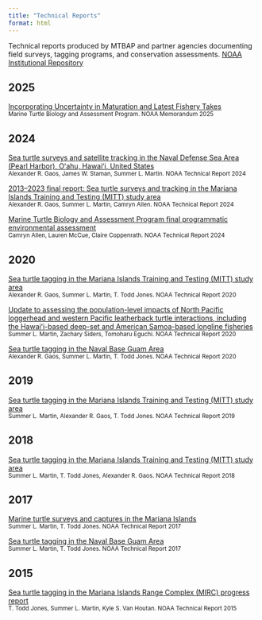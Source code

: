 ```yaml
---
title: "Technical Reports"
format: html
---
```


Technical reports produced by MTBAP and partner agencies documenting field surveys, tagging programs, and conservation assessments. [NOAA Institutional Repository](https://repository.library.noaa.gov/)

## 2025
::: {.grid}

::: {.card}
[Incorporating Uncertainty in Maturation and Latest Fishery Takes](/content/forms/noaamemorandum.pdf){target="_blank" rel="noopener"}  
<small>Marine Turtle Biology and Assessment Program. NOAA Memorandum 2025</small>
:::

:::

## 2024
::: {.grid}

::: {.card}
[Sea turtle surveys and satellite tracking in the Naval Defense Sea Area (Pearl Harbor), Oʻahu, Hawaiʻi, United States](https://repository.library.noaa.gov/view/noaa/66118)  
<small>Alexander R. Gaos, James W. Staman, Summer L. Martin. NOAA Technical Report 2024</small>
:::

::: {.card}
[2013–2023 final report: Sea turtle surveys and tracking in the Mariana Islands Training and Testing (MITT) study area](https://repository.library.noaa.gov/view/noaa/61493)  
<small>Alexander R. Gaos, Summer L. Martin, Camryn Allen. NOAA Technical Report 2024</small>
:::

::: {.card}
[Marine Turtle Biology and Assessment Program final programmatic environmental assessment](https://repository.library.noaa.gov/view/noaa/60796)  
<small>Camryn Allen, Lauren McCue, Claire Coppenrath. NOAA Technical Report 2024</small>
:::

:::

## 2020
::: {.grid}

::: {.card}
[Sea turtle tagging in the Mariana Islands Training and Testing (MITT) study area](https://repository.library.noaa.gov/view/noaa/23886)  
<small>Alexander R. Gaos, Summer L. Martin, T. Todd Jones. NOAA Technical Report 2020</small>
:::

::: {.card}
[Update to assessing the population-level impacts of North Pacific loggerhead and western Pacific leatherback turtle interactions, including the Hawaiʻi-based deep-set and American Samoa-based longline fisheries](https://repository.library.noaa.gov/view/noaa/24251)  
<small>Summer L. Martin, Zachary Siders, Tomoharu Eguchi. NOAA Technical Report 2020</small>
:::

::: {.card}
[Sea turtle tagging in the Naval Base Guam Area](https://repository.library.noaa.gov/view/noaa/33294)  
<small>Alexander R. Gaos, Summer L. Martin, T. Todd Jones. NOAA Technical Report 2020</small>
:::

:::

## 2019
::: {.grid}

::: {.card}
[Sea turtle tagging in the Mariana Islands Training and Testing (MITT) study area](https://repository.library.noaa.gov/view/noaa/21448)  
<small>Summer L. Martin, Alexander R. Gaos, T. Todd Jones. NOAA Technical Report 2019</small>
:::

:::

## 2018
::: {.grid}

::: {.card}
[Sea turtle tagging in the Mariana Islands Training and Testing (MITT) study area](https://repository.library.noaa.gov/view/noaa/17281)  
<small>Summer L. Martin, T. Todd Jones, Alexander R. Gaos. NOAA Technical Report 2018</small>
:::

:::

## 2017
::: {.grid}

::: {.card}
[Marine turtle surveys and captures in the Mariana Islands](https://repository.library.noaa.gov/view/noaa/18742)  
<small>Summer L. Martin, T. Todd Jones. NOAA Technical Report 2017</small>
:::

::: {.card}
[Sea turtle tagging in the Naval Base Guam Area](https://repository.library.noaa.gov/view/noaa/15114)  
<small>Summer L. Martin, T. Todd Jones. NOAA Technical Report 2017</small>
:::

:::

## 2015
::: {.grid}

::: {.card}
[Sea turtle tagging in the Mariana Islands Range Complex (MIRC) progress report](https://repository.library.noaa.gov/view/noaa/12714)  
<small>T. Todd Jones, Summer L. Martin, Kyle S. Van Houtan. NOAA Technical Report 2015</small>
:::

:::
